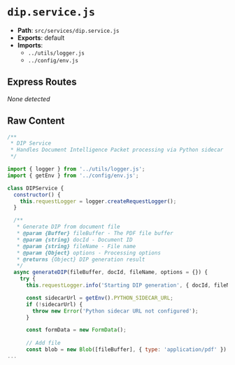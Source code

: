# `dip.service.js`

- **Path**: `src/services/dip.service.js`
- **Exports**: default
- **Imports**:
  - `../utils/logger.js`
  - `../config/env.js`

## Express Routes
_None detected_

## Raw Content

```js
/**
 * DIP Service
 * Handles Document Intelligence Packet processing via Python sidecar
 */

import { logger } from '../utils/logger.js';
import { getEnv } from '../config/env.js';

class DIPService {
  constructor() {
    this.requestLogger = logger.createRequestLogger();
  }

  /**
   * Generate DIP from document file
   * @param {Buffer} fileBuffer - The PDF file buffer
   * @param {string} docId - Document ID
   * @param {string} fileName - File name
   * @param {Object} options - Processing options
   * @returns {Object} DIP generation result
   */
  async generateDIP(fileBuffer, docId, fileName, options = {}) {
    try {
      this.requestLogger.info('Starting DIP generation', { docId, fileName });

      const sidecarUrl = getEnv().PYTHON_SIDECAR_URL;
      if (!sidecarUrl) {
        throw new Error('Python sidecar URL not configured');
      }

      const formData = new FormData();
      
      // Add file
      const blob = new Blob([fileBuffer], { type: 'application/pdf' })
...
```

